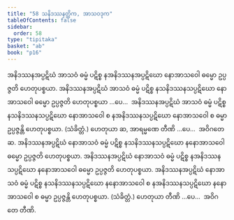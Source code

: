 ```yaml
---
title: "58 သနိဒဿနတ္တိက, အာသဝဒုက"
tableOfContents: false
sidebar:
  order: 58
type: "tipitaka"
basket: "ab"
book: "p16"
---
```



<DynamicBreadcrumb />

<Division number="101" book="p16" e="ch" v="40" p="276">

<Paragraph number="249" book="p16">
အနိဒဿနအပ္ပဋိဃံ အာသဝံ ဓမ္မံ ပဋိစ္စ နအနိဒဿနအပ္ပဋိဃော နောအာသဝေါ ဓမ္မော ဥပ္ပဇ္ဇတိ ဟေတုပစ္စယာ. အနိဒဿနအပ္ပဋိဃံ အာသဝံ ဓမ္မံ ပဋိစ္စ နသနိဒဿနသပ္ပဋိဃော နောအာသဝေါ ဓမ္မော ဥပ္ပဇ္ဇတိ ဟေတုပစ္စယာ …ပေ…  အနိဒဿနအပ္ပဋိဃံ အာသဝံ ဓမ္မံ ပဋိစ္စ နသနိဒဿနသပ္ပဋိဃော နောအာသဝေါ စ နအနိဒဿနသပ္ပဋိဃော နောအာသဝေါ စ ဓမ္မာ ဥပ္ပဇ္ဇန္တိ ဟေတုပစ္စယာ. (သံခိတ္တံ.) ဟေတုယာ ဆ, အာရမ္မဏေ တီဏိ …ပေ…  အဝိဂတေ ဆ.
</Paragraph>

<Paragraph number="250" book="p16">
အနိဒဿနအပ္ပဋိဃံ နောအာသဝံ ဓမ္မံ ပဋိစ္စ နသနိဒဿနသပ္ပဋိဃော နနောအာသဝေါ ဓမ္မော ဥပ္ပဇ္ဇတိ ဟေတုပစ္စယာ. အနိဒဿနအပ္ပဋိဃံ နောအာသဝံ ဓမ္မံ ပဋိစ္စ နအနိဒဿနသပ္ပဋိဃော နနောအာသဝေါ ဓမ္မော ဥပ္ပဇ္ဇတိ ဟေတုပစ္စယာ. အနိဒဿနအပ္ပဋိဃံ နောအာသဝံ ဓမ္မံ ပဋိစ္စ နသနိဒဿနသပ္ပဋိဃော နနောအာသဝေါ စ နအနိဒဿနသပ္ပဋိဃော နနောအာသဝေါ စ ဓမ္မာ ဥပ္ပဇ္ဇန္တိ ဟေတုပစ္စယာ. (သံခိတ္တံ.) ဟေတုယာ တီဏိ …ပေ…  အဝိဂတေ တီဏိ.
</Paragraph>
</Division>